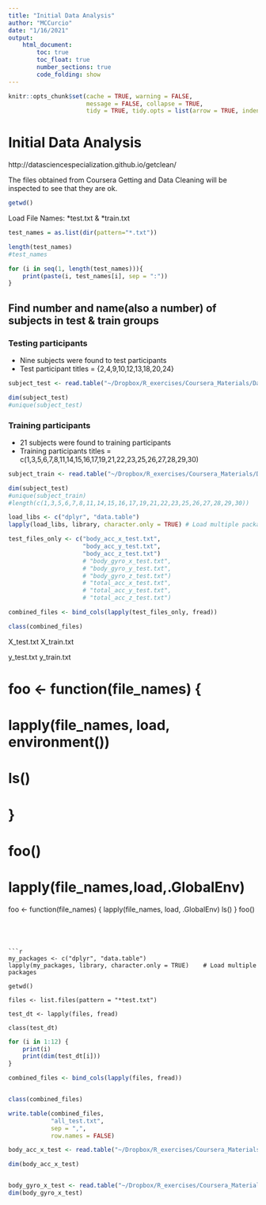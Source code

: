 ```yaml
---
title: "Initial Data Analysis"
author: "MCCurcio"
date: "1/16/2021"
output: 
    html_document:
        toc: true
        toc_float: true
        number_sections: true
        code_folding: show
---
```


```r
knitr::opts_chunk$set(cache = TRUE, warning = FALSE, 
                      message = FALSE, collapse = TRUE, 
                      tidy = TRUE, tidy.opts = list(arrow = TRUE, indent = 4))
```




# Initial Data Analysis

http://datasciencespecialization.github.io/getclean/

The files obtained from Coursera Getting and Data Cleaning will be inspected to see that they are ok.
```r
getwd()
```

Load File Names: \*test.txt & \*train.txt
```r
test_names = as.list(dir(pattern="*.txt"))

length(test_names)
#test_names

for (i in seq(1, length(test_names))){
    print(paste(i, test_names[i], sep = ":"))
}
```

## Find number and name(also a number) of subjects in test & train groups

### Testing participants

- Nine subjects were found to test participants
- Test participant titles = {2,4,9,10,12,13,18,20,24}
```r
subject_test <- read.table("~/Dropbox/R_exercises/Coursera_Materials/Data_cleaning/course_project/subject_test.txt", quote="\"", comment.char="", stringsAsFactors=FALSE)

dim(subject_test)
#unique(subject_test)
```

### Training participants

- 21 subjects were found to training participants
- Training participants titles = c(1,3,5,6,7,8,11,14,15,16,17,19,21,22,23,25,26,27,28,29,30)
```r
subject_train <- read.table("~/Dropbox/R_exercises/Coursera_Materials/Data_cleaning/course_project/subject_train.txt", quote="\"", comment.char="", stringsAsFactors=FALSE)

dim(subject_test)
#unique(subject_train)
#length(c(1,3,5,6,7,8,11,14,15,16,17,19,21,22,23,25,26,27,28,29,30))
```


```r
load_libs <- c("dplyr", "data.table")
lapply(load_libs, library, character.only = TRUE) # Load multiple packages

test_files_only <- c("body_acc_x_test.txt", 
                     "body_acc_y_test.txt",
                     "body_acc_z_test.txt")
                     # "body_gyro_x_test.txt",
                     # "body_gyro_y_test.txt",
                     # "body_gyro_z_test.txt")
                     # "total_acc_x_test.txt",
                     # "total_acc_y_test.txt",
                     # "total_acc_z_test.txt")

combined_files <- bind_cols(lapply(test_files_only, fread))

class(combined_files)
```















X_test.txt
X_train.txt

y_test.txt
y_train.txt

# foo <- function(file_names) {
#   lapply(file_names, load, environment())
#   ls()
# }
# foo()


# lapply(file_names,load,.GlobalEnv)

foo <- function(file_names) {
    lapply(file_names, load, .GlobalEnv)
    ls()
}
foo()
```




```r
my_packages <- c("dplyr", "data.table")
lapply(my_packages, library, character.only = TRUE)    # Load multiple packages

getwd()

files <- list.files(pattern = "*test.txt")

test_dt <- lapply(files, fread)

class(test_dt)
```


```r
for (i in 1:12) {
    print(i)
    print(dim(test_dt[i]))
}

```



```r
combined_files <- bind_cols(lapply(files, fread))


class(combined_files)

write.table(combined_files,
            "all_test.txt",
            sep = ",",
            row.names = FALSE)

body_acc_x_test <- read.table("~/Dropbox/R_exercises/Coursera_Materials/Data_cleaning/course_project/body_acc_x_test.txt", quote="\"", comment.char="", stringsAsFactors=FALSE)

dim(body_acc_x_test)


body_gyro_x_test <- read.table("~/Dropbox/R_exercises/Coursera_Materials/Data_cleaning/course_project/body_gyro_x_test.txt", quote="\"", comment.char="", stringsAsFactors=FALSE)
dim(body_gyro_x_test)
```

















